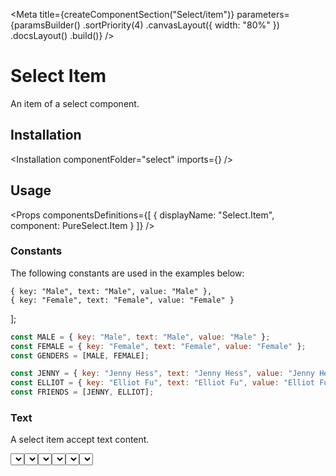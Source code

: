 
<Meta
    title={createComponentSection("Select/item")}
    parameters={paramsBuilder()
        .sortPriority(4)
        .canvasLayout({ width: "80%" })
        .docsLayout(<ReactComponentsLayout semanticPath="/modules/dropdown" />)
        .build()}
/>

# Select Item

An item of a select component.

## Installation

<Installation componentFolder="select" imports={<Imports />} />

## Usage

<HocWarning componentName="Select" semanticPath="/modules/dropdown" />

<Props
    componentsDefinitions={[
        { displayName: "Select.Item", component: PureSelect.Item }
    ]}
/>

### Constants

The following constants are used in the examples below:

    { key: "Male", text: "Male", value: "Male" },
    { key: "Female", text: "Female", value: "Female" }
];


```javascript dark
const MALE = { key: "Male", text: "Male", value: "Male" };
const FEMALE = { key: "Female", text: "Female", value: "Female" };
const GENDERS = [MALE, FEMALE];

const JENNY = { key: "Jenny Hess", text: "Jenny Hess", value: "Jenny Hess" };
const ELLIOT = { key: "Elliot Fu", text: "Elliot Fu", value: "Elliot Fu" };
const FRIENDS = [JENNY, ELLIOT];
```

### Text

A select item accept text content.

<Preview>
    <Story name="text">
        <Select
            placeholder="Gender"
            options={GENDERS}
        />
    </Story>
</Preview>

### Description

A select item can have a description.

<Preview>
    <Story name="description">
        <Select
            placeholder="Gender"
            options={[
                MALE,
                { ...FEMALE, description: "Origin from the Latin word femella" }
            ]}
        />
    </Story>
</Preview>

### Avatar

A select item can have an avatar.

<Preview>
    <Story name="avatar">
        <Select
            placeholder="Friends"
            options={[
                { ...JENNY, avatar: { src: "https://randomuser.me/api/portraits/women/12.jpg", alt: "Jenny" } },
                { ...ELLIOT, avatar: { src: "https://randomuser.me/api/portraits/men/12.jpg", alt: "Elliot" } }
            ]}
        />
    </Story>
</Preview>

### Icons

A select item can display icons.

<Preview>
    <Story name="icons">
        <div className="flex items-space-between">
            <Select
                placeholder="Gender"
                options={[
                    { ...MALE, icons: <WarningIcon /> },
                    { ...FEMALE, icons: [<WarningIcon />, <InfoIcon />] }
                ]}
            />
            <Select
                placeholder="Gender"
                options={[
                    { ...MALE, icons: <WarningIcon />, iconsPosition: "right" },
                    { ...FEMALE, icons: [<WarningIcon />, <InfoIcon />], iconsPosition: "right" }
                ]}
            />
        </div>
    </Story>
</Preview>

### Disabled

A select item can be disabled.

<Preview>
    <Story name="disabled">
        <Select
            placeholder="Gender"
            options={[
                MALE,
                { ...FEMALE, disabled: true }
            ]}
        />
    </Story>
</Preview>

